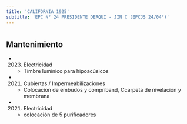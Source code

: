 ```yaml
---
title: 'CALIFORNIA 1925'
subtitle: 'EPC N° 24 PRESIDENTE DERQUI - JIN C (EPCJS 24/04°)'
---
```


#


## Mantenimiento

*  (2023) Electricidad 
    + Timbre lumínico para hipoacúsicos

*  (2021) Cubiertas / Impermeabilizaciones 
    + Colocacion de embudos y compriband, Ccarpeta de nivelación y membrana

*  (2021) Electricidad 
    + colocación de 5 purificadores




